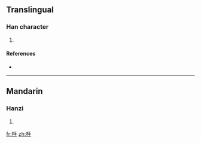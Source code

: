 ==Translingual==

===Han character===
{{Han char|rn=75|rad=木|as=04|sn=8|four=4295<sub>0</sub>|canj=木手 (DQ)}}

# {{defn|Han|sort=木04}}

====References====
* {{Han ref|kx=0514.100|dkj=14515|hdz=21170.100|uh=677D|ud=26493|bh=CCE4|bd=52452}}

----

==Mandarin==

===Hanzi===
{{cmn-hanzi|pin=[[chǒu]] ([[chou3]]), [[gòu]] ([[gou4]])|wg=ch'ou<sup>3</sup>, kou<sup>4</sup>}}

# {{defn|Mandarin|sort=木04}}

[[fr:杽]]
[[zh:杽]]